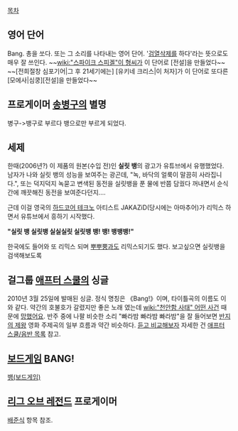 [[목차]]

== 영어 단어 ==
Bang. 총을 쏘다. 또는 그 소리를 나타내는 영어 단어. '[[검열삭제]]를 하다'라는 뜻으로도 매우 잘 쓰인다. 
~~[[wiki:"스파이크 스피겔"이 형씨]]가 이 단어로 [전설]을 만들었다~~
~~[전희절창 심포기어|그 후 21세기에는] [유키네 크리스|이 처자]가 이 단어로 또다른 [모에사|심쿵][전설]을 만들었다~~

== 프로게이머 [[송병구]]의 별명 ==
병구->뱅구로 부르다 뱅으로만 부르게 되었다.

== 세제 ==
한때(2006년?) 이 제품의 원본(수입 전)인 '''실릿 뱅'''의 광고가 유튜브에서 유행했었다. 남자가 나와 실릿 뱅의 성능을 보여주는 광곤데, "녹, 바닥의 얼룩이 말끔히 사라집니다.", 또는 덕지덕지 녹묻고 변색된 동전을 실릿뱅을 푼 물에 반쯤 담궜다 꺼내면서 순식간에 깨끗해진 동전을 보여준다던지…. 

근데 이걸 영국의 [[하드코어 테크노]] 아티스트 JAKAZiD(당시에는 아마추어)가 리믹스 하면서 유튜브에서 흥하기 시작했다.

'''"실릿 뱅 실릿뱅 실실실릿 실릿뱅 뱅! 뱅! 뱅뱅뱅!"'''

한국에도 들어와 또 리믹스 되며 [[뿌뿌뿡]]과도 리믹스되기도 했다. 보고싶으면 실릿뱅을 검색해보도록

== 걸그룹 [[애프터 스쿨]]의 싱글 ==
2010년 3월 25일에 발매된 싱글. 정식 명칭은 《Bang!》이며, 타이틀곡의 이름도 이와 같다. 약간의 호불호가 갈렸지만 좋은 노래 였는데 [[wiki:"천안함 사태" 어떤 사건]] 때문에 [[망했어요]]. 반주 중에 나팔 비슷한 소리 "빠라밤 빠라밤 빠라밤"을 잘 들어보면 [[반지의 제왕]] 영화 주제곡의 일부 흐름과 약간 비슷하다. [http://www.youtube.com/watch?v=NUIZvAe3RBg 듣고 비교해보자] 자세한 건 [[애프터 스쿨/음반 목록]] 참고.

== [[보드게임]] BANG! ==
[[뱅(보드게임)]]

== [[리그 오브 레전드]] 프로게이머 ==
[[배준식]] 항목 참조.

